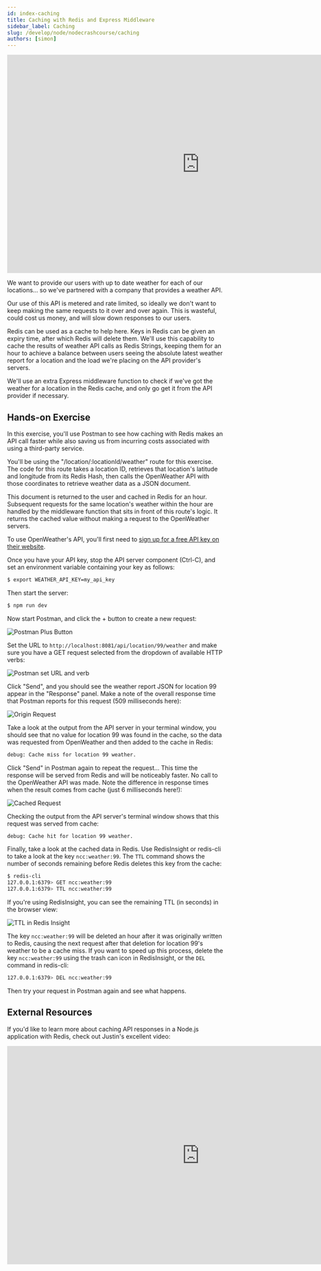 ```yaml
---
id: index-caching
title: Caching with Redis and Express Middleware
sidebar_label: Caching
slug: /develop/node/nodecrashcourse/caching
authors: [simon]
---
```



<Authors frontMatter={frontMatter} />

<div class="text--center">
  <iframe
    width="896"
    height="509"
    src="https://www.youtube.com/embed/UtB_eHmnz1Y"
    frameborder="0"
    allow="accelerometer; autoplay; clipboard-write; encrypted-media; gyroscope; picture-in-picture"
    allowfullscreen></iframe>
</div>

We want to provide our users with up to date weather for each of our locations… so we've partnered with a company that provides a weather API.

Our use of this API is metered and rate limited, so ideally we don't want to keep making the same requests to it over and over again. This is wasteful, could cost us money, and will slow down responses to our users.

Redis can be used as a cache to help here. Keys in Redis can be given an expiry time, after which Redis will delete them. We'll use this capability to cache the results of weather API calls as Redis Strings, keeping them for an hour to achieve a balance between users seeing the absolute latest weather report for a location and the load we're placing on the API provider's servers.

We'll use an extra Express middleware function to check if we've got the weather for a location in the Redis cache, and only go get it from the API provider if necessary.

## Hands-on Exercise

In this exercise, you'll use Postman to see how caching with Redis makes an API call faster while also saving us from incurring costs associated with using a third-party service.

You'll be using the "/location/:locationId/weather" route for this exercise. The code for this route takes a location ID, retrieves that location's latitude and longitude from its Redis Hash, then calls the OpenWeather API with those coordinates to retrieve weather data as a JSON document.

This document is returned to the user and cached in Redis for an hour. Subsequent requests for the same location's weather within the hour are handled by the middleware function that sits in front of this route's logic. It returns the cached value without making a request to the OpenWeather servers.

To use OpenWeather's API, you'll first need to [sign up for a free API key on their website](https://home.openweathermap.org/users/sign_up).

Once you have your API key, stop the API server component (Ctrl-C), and set an environment variable containing your key as follows:

```bash
$ export WEATHER_API_KEY=my_api_key
```

Then start the server:

```bash
$ npm run dev
```

Now start Postman, and click the + button to create a new request:

![Postman Plus Button](images/postman_plus_button.png)

Set the URL to `http://localhost:8081/api/location/99/weather` and make sure you have a GET request selected from the dropdown of available HTTP verbs:

![Postman set URL and verb](images/postman_set_url.png)

Click "Send", and you should see the weather report JSON for location 99 appear in the "Response" panel. Make a note of the overall response time that Postman reports for this request (509 milliseconds here):

![Origin Request](images/postman_origin_request.png)

Take a look at the output from the API server in your terminal window, you should see that no value for location 99 was found in the cache, so the data was requested from OpenWeather and then added to the cache in Redis:

```bash
debug: Cache miss for location 99 weather.
```

Click "Send" in Postman again to repeat the request... This time the response will be served from Redis and will be noticeably faster. No call to the OpenWeather API was made. Note the difference in response times when the result comes from cache (just 6 milliseconds here!):

![Cached Request](images/postman_cached_request.png)

Checking the output from the API server's terminal window shows that this request was served from cache:

```bash
debug: Cache hit for location 99 weather.
```

Finally, take a look at the cached data in Redis. Use RedisInsight or redis-cli to take a look at the key `ncc:weather:99`. The `TTL` command shows the number of seconds remaining before Redis deletes this key from the cache:

```bash
$ redis-cli
127.0.0.1:6379> GET ncc:weather:99
127.0.0.1:6379> TTL ncc:weather:99
```

If you're using RedisInsight, you can see the remaining TTL (in seconds) in the browser view:

![TTL in Redis Insight](images/insight_ttl.png)

The key `ncc:weather:99` will be deleted an hour after it was originally written to Redis, causing the next request after that deletion for location 99's weather to be a cache miss. If you want to speed up this process, delete the key `ncc:weather:99` using the trash can icon in RedisInsight, or the `DEL` command in redis-cli:

```bash
127.0.0.1:6379> DEL ncc:weather:99
```

Then try your request in Postman again and see what happens.

## External Resources

If you'd like to learn more about caching API responses in a Node.js application with Redis, check out Justin's excellent video:

<div class="text--center">
  <iframe
    width="896"
    height="509"
    src="https://www.youtube.com/embed/hRecenOBYlE"
    frameborder="0"
    allow="accelerometer; autoplay; clipboard-write; encrypted-media; gyroscope; picture-in-picture"
    allowfullscreen></iframe>
</div>
